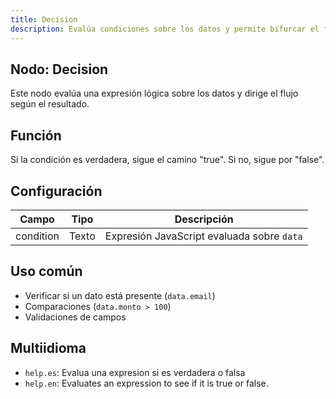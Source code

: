 ```yaml
---
title: Decision
description: Evalúa condiciones sobre los datos y permite bifurcar el flujo.
---
```



## Nodo: Decision

Este nodo evalúa una expresión lógica sobre los datos y dirige el flujo según el resultado.

## Función
Si la condición es verdadera, sigue el camino "true". Si no, sigue por "false".

## Configuración

| Campo      | Tipo   | Descripción                                         |
|-------------|--------|-----------------------------------------------------|
| condition   | Texto  | Expresión JavaScript evaluada sobre `data`         |

## Uso común
- Verificar si un dato está presente (`data.email`)
- Comparaciones (`data.monto > 100`)
- Validaciones de campos

## Multiidioma
- `help.es`: Evalua una expresion si es verdadera o falsa
- `help.en`: Evaluates an expression to see if it is true or false.